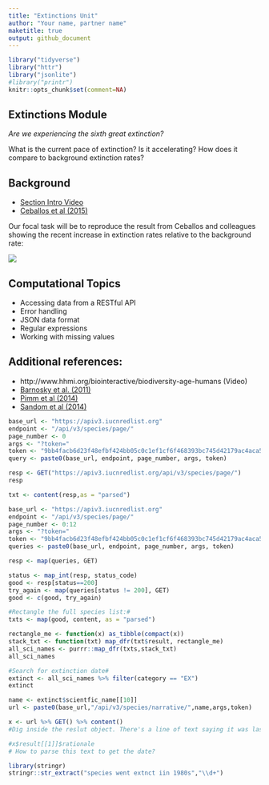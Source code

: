 ```yaml
---
title: "Extinctions Unit"
author: "Your name, partner name"
maketitle: true
output: github_document
---
```




```r
library("tidyverse")
library("httr")
library("jsonlite")
#library("printr")
knitr::opts_chunk$set(comment=NA)
```



## Extinctions Module

_Are we experiencing the sixth great extinction?_  

What is the current pace of extinction? Is it accelerating? How does it compare to background extinction rates?

## Background

- [Section Intro Video](https://youtu.be/QsH6ytm89GI)
- [Ceballos et al (2015)](http://doi.org/10.1126/sciadv.1400253)

Our focal task will be to reproduce the result from Ceballos and colleagues showing the recent increase in extinction rates relative to the background rate:

![](https://espm-157.carlboettiger.info/img/extinctions.jpg)


## Computational Topics

- Accessing data from a RESTful API
- Error handling
- JSON data format
- Regular expressions
- Working with missing values

## Additional references:

- http://www.hhmi.org/biointeractive/biodiversity-age-humans (Video)
- [Barnosky et al. (2011)](http://doi.org/10.1038/nature09678)
- [Pimm et al (2014)](http://doi.org/10.1126/science.1246752)
- [Sandom et al (2014)](http://dx.doi.org/10.1098/rspb.2013.3254)

```r
base_url <- "https://apiv3.iucnredlist.org"
endpoint <- "/api/v3/species/page/"
page_number <- 0
args <- "?token="
token <- "9bb4facb6d23f48efbf424bb05c0c1ef1cf6f468393bc745d42179ac4aca5fee"
query <- paste0(base_url, endpoint, page_number, args, token)
```

```r
resp <- GET("https://apiv3.iucnredlist.org/api/v3/species/page/")
resp
```
```r
txt <- content(resp,as = "parsed")
```

```r
base_url <- "https://apiv3.iucnredlist.org"
endpoint <- "/api/v3/species/page/"
page_number <- 0:12
args <- "?token="
token <- "9bb4facb6d23f48efbf424bb05c0c1ef1cf6f468393bc745d42179ac4aca5fee"
queries <- paste0(base_url, endpoint, page_number, args, token)
```

```r
resp <- map(queries, GET)
```

```r
status <- map_int(resp, status_code)
good <- resp[status==200]
try_again <- map(queries[status != 200], GET)
good <- c(good, try_again)
```

```r
#Rectangle the full species list:#
txts <- map(good, content, as = "parsed")
```

```r
rectangle_me <- function(x) as_tibble(compact(x))
stack_txt <- function(txt) map_dfr(txt$result, rectangle_me)
all_sci_names <- purrr::map_dfr(txts,stack_txt)
all_sci_names
```

```r
#Search for extinction date#
extinct <- all_sci_names %>% filter(category == "EX")
extinct
```

```r
name <- extinct$scientfic_name[[10]]
url <- paste0(base_url,"/api/v3/species/narrative/",name,args,token)

x <- url %>% GET() %>% content()
#Dig inside the reslut object. There's a line of text saying it was last discovered in 1990s. However, it's not the style we want. We need regular expression!

#x$result[[1]]$rationale
# How to parse this text to get the date?
```

```r
library(stringr)
stringr::str_extract("species went extnct iin 1980s","\\d+")
```










